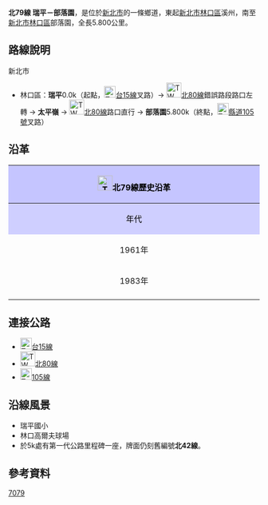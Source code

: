 {{Infobox TwRoad|
|Type=th
|Code=北79線
|Num=tp79
|Level=鄉道
|Length=2.941
|Start=[[新北市|新北市]][[林口區|林口區]]瑞平
|End=[[新北市|新北市]][[林口區|林口區]]部落園
}}
'''北79線 瑞平－部落園'''，是位於[[新北市|新北市]]的一條鄉道，東起[[新北市|新北市]][[林口區|林口區]]溪州，南至[[新北市|新北市]][[林口區|林口區]]部落園，全長5.800公里{{r|tpc}}。

==路線說明==
;新北市
*林口區：'''瑞平'''0.0k（起點，[[File:TW_PHW15.svg|23px]][[台15線|台15線]]叉路）→ [[File:TW_THWtp80.png|30px]][[北80線|北80線]]錯誤路段路口左轉 → '''太平嶺''' → [[File:TW_THWtp80.png|30px]][[北80線|北80線]]路口直行 → '''部落園'''5.800k（終點，[[File:TW_CHW105.svg|23px]][[縣道105號|縣道105號]]叉路）

==沿革==
{| class="wikitable" style="width: 100%"
! style="text-align:center; background:#C5C5FF; color:black" colspan=3 align=center | [[File:TW_THWtp79.png|30px]]北79線歷史沿革
|- 
! style="text-align:center; background:#CFCFFF; color:black" width="8%" | 年代 !! style="text-align:center; background:#D3D3FF; color:black" width="46%" | 本編號沿革 !! style="text-align:center; background:#D3D3FF; color:black" width="46%" | 本路線沿革
|- 
! 1961年{{r|gazette1966}}
| 山子腳－溪墘寮間7.552km || 當時為[[File:TW_THWtp42.png|30px]]'''[[北42線|北42線]]'''（後坑－部落園間5.810km）
|-
! 1983年
| 改編為[[File:TW_THWtp85.png|23px]][[北85線|北85線]]（山佳－溪墘寮間7.299km） || 改編為[[File:TW_THWtp79.png|30px]]'''北79線'''（瑞平－部落園間5.800km）
|-
|}

== 連接公路 ==

*[[File:TW_PHW15.svg|23px]][[台15線|台15線]]
*[[File:TW_THWtp80.png|30px]][[北80線|北80線]]
*[[File:TW_CHW105.svg|23px]][[縣道105號|105線]]

==沿線風景==
*瑞平國小
*林口高爾夫球場
*於5k處有第一代公路里程碑一座，牌面仍刻舊編號'''北42線'''。

==參考資料==
{{reflist|refs=

<ref name="tpc">{{cite web |url=http://www.publicwork.tpc.gov.tw/web66/_file/1246/upload/%E9%81%93%E8%B7%AF%E9%A4%8A%E8%AD%B7%E5%B7%A5%E7%A8%8B%E4%B8%80%E7%A7%91/%E6%96%BD%E6%94%BF%E6%88%90%E6%9E%9C/%E4%BE%8B%E8%A1%8C%E6%80%A7%E6%A5%AD%E5%8B%99/%E9%84%89%E9%81%93/%E9%84%89%E9%81%93%E8%B3%87%E6%96%99.pdf |title=臺北縣鄉道公路基本資料 |accessdate=2010-06-10 |date=2010-01-26 |5= |publisher=臺北縣政府工務局 }}{{dead link|date=2017年11月 |bot=InternetArchiveBot |fix-attempted=yes }}</ref>

<ref name="gazette1966">{{cite web|url=http://gaz.ncl.edu.tw/detail.jsp?sysid=E0921514 |title=公告臺灣省縣鄉道及專用公路路線里程-{表}- |accessdate=2010-06-10 |date=1966-08-01 |work=政府公報資訊網 |publisher=臺灣省政府}}</ref>

}}

{{新北市鄉道}}

[[Category:新北市區道|7079]]